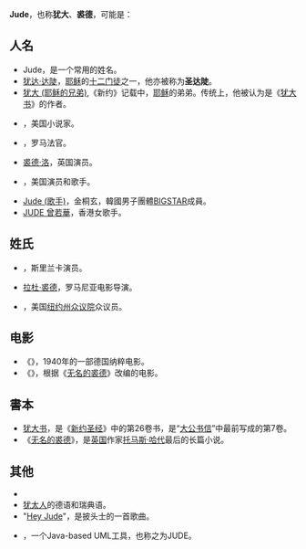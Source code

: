 {{wiktionary}}
'''Jude'''，也称'''犹大'''、'''裘德'''，可能是：

==人名==
* Jude，是一个常用的姓名。
* [[犹达·达陡|犹达·达陡]]，[[耶稣|耶稣]]的[[十二門徒|十二门徒]]之一，他亦被称为'''圣达陡'''。
* [[犹大_(耶稣的兄弟)|犹大 (耶稣的兄弟)]],《新约》记载中，[[耶穌|耶稣]]的弟弟。传统上，他被认为是《[[猶大書|犹大书]]》的作者。
* {{le|裘德·德弗罗|Jude Deveraux}}，美国小说家。
* {{le|朱代|Judeţ}}，罗马法官。
* [[裘德·洛|裘德·洛]]，英国演员。
* {{le|犹大 (歌手)|Jude (singer)}}，美国演员和歌手。
* [[Jude_(歌手)|Jude (歌手)]]，金桐玄，韓國男子團體[[BIGSTAR|BIGSTAR]]成員。
* [[曾若華|JUDE 曾若華]]，香港女歌手。

==姓氏==
* {{le|安东·裘德|Anton Jude}}，斯里兰卡演员。
* [[拉杜·裘德|拉杜·裘德]]，罗马尼亚电影导演。
* {{le|乔治·华盛顿·裘德|George W. Jude}}，美国[[纽约州众议院|纽约州众议院]]众议员。

== 电影 ==
* 《{{le|The Eternal Jew (1940 film)|Der ewige Jude|Der ewige Jude}}》，1940年的一部德国纳粹电影。
*《{{le|裘德 (电影)|Jude (film)|裘德}}》，根据《[[无名的裘德|无名的裘德]]》改编的电影。

== 書本 ==
* [[犹大书|犹大书]]，是《[[新約聖經|新约圣经]]》中的第26卷书，是“[[大公書信|大公书信]]”中最前写成的第7卷。
* 《[[无名的裘德|无名的裘德]]》，是[[英国|英国]]作家[[托马斯·哈代|托马斯·哈代]]最后的长篇小说。

== 其他 ==
* {{look from}}
* [[犹太人|犹太人]]的德语和瑞典语。
* "[[Hey_Jude|Hey Jude]]"，是披头士的一首歌曲。
* {{le|Astah*|Astah*}}，一个Java-based UML工具，也称之为JUDE。
{{disambiguation|surname}}